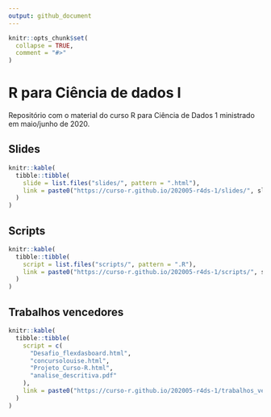 ```yaml
---
output: github_document
---
```


<!-- README.md is generated from README.Rmd. Please edit that file -->

```r
knitr::opts_chunk$set(
  collapse = TRUE,
  comment = "#>"
)
```


# R para Ciência de dados I

Repositório com o material do curso R para Ciência de Dados 1 ministrado em maio/junho de 2020.

## Slides

```r
knitr::kable(
  tibble::tibble(
    slide = list.files("slides/", pattern = ".html"),
    link = paste0("https://curso-r.github.io/202005-r4ds-1/slides/", slide)
  )
)
```

## Scripts

```r
knitr::kable(
  tibble::tibble(
    script = list.files("scripts/", pattern = ".R"),
    link = paste0("https://curso-r.github.io/202005-r4ds-1/scripts/", script)
  )
)
```

## Trabalhos vencedores

```r
knitr::kable(
  tibble::tibble(
    script = c(
      "Desafio_flexdasboard.html",
      "concursolouise.html",
      "Projeto_Curso-R.html",
      "analise_descritiva.pdf"
    ),
    link = paste0("https://curso-r.github.io/202005-r4ds-1/trabalhos_vencedores/", script)
  )
)
```

